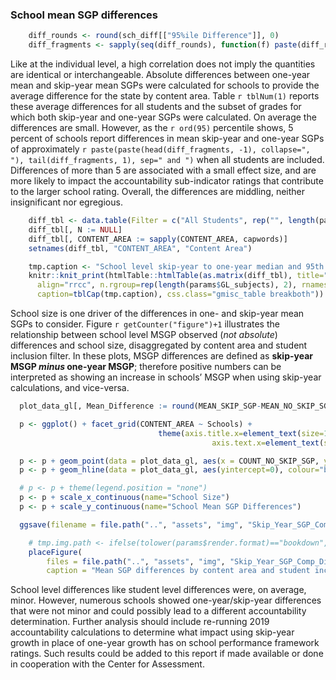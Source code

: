 ### School mean SGP differences

```r
	diff_rounds <- round(sch_diff[["95%ile Difference"]], 0)
	diff_fragments <- sapply(seq(diff_rounds), function(f) paste(diff_rounds[f], "in", params$GL_camel[f]))
```

Like at the individual level, a high correlation does not imply the quantities are identical or interchangeable. Absolute differences between one-year mean and skip-year mean SGPs were calculated for schools to provide the average difference for the state by content area. Table `r tblNum(1)` reports these average differences for all students and the subset of grades for which both skip-year and one-year SGPs were calculated. On average the differences are small. However, as the `r ord(95)` percentile shows, 5 percent of schools report differences in mean skip-year and one-year SGPs of approximately `r paste(paste(head(diff_fragments, -1), collapse=", "), tail(diff_fragments, 1), sep=" and ")` when all students are included. Differences of more than 5 are associated with a small effect size, and are more likely to impact the accountability sub-indicator ratings that contribute to the larger school rating. Overall, the differences are middling, neither insignificant nor egregious.

```r
	diff_tbl <- data.table(Filter = c("All Students", rep("", length(params$GL_subjects)-1), "Skip-Year Subset", rep("", length(params$GL_subjects)-1)), rbindlist(list(sch_diff, sch_diff_x)))
	diff_tbl[, N := NULL]
	diff_tbl[, CONTENT_AREA := sapply(CONTENT_AREA, capwords)]
	setnames(diff_tbl, "CONTENT_AREA", "Content Area")

	tmp.caption <- "School level skip-year to one-year median and 95th percentile absolute differences"
	knitr::knit_print(htmlTable::htmlTable(as.matrix(diff_tbl), title="",
	  align="rrcc", n.rgroup=rep(length(params$GL_subjects), 2), rnames=FALSE,
	  caption=tblCap(tmp.caption), css.class="gmisc_table breakboth"))
```

School size is one driver of the differences in one- and skip-year mean SGPs to consider. Figure `r getCounter("figure")+1` illustrates the relationship between school level MSGP observed (*not absolute*) differences and school size, disaggregated by content area and student inclusion filter. In these plots, MSGP differences are defined as **skip-year MSGP *minus* one-year MSGP**; therefore positive numbers can be interpreted as showing an increase in schools' MSGP when using skip-year calculations, and vice-versa.

```r
  plot_data_gl[, Mean_Difference := round(MEAN_SKIP_SGP-MEAN_NO_SKIP_SGP, 2)] # NOT absolute

  p <- ggplot() + facet_grid(CONTENT_AREA ~ Schools) +
   								 theme(axis.title.x=element_text(size=15), axis.title.y=element_text(size=15),
   								 			 axis.text.x=element_text(size=12), axis.text.y=element_text(size=12))

  p <- p + geom_point(data = plot_data_gl, aes(x = COUNT_NO_SKIP_SGP, y = Mean_Difference), size=3, alpha = 0.25, colour="blue")
  p <- p + geom_hline(data = plot_data_gl, aes(yintercept=0), colour="black", linetype="dashed")

  # p <- p + theme(legend.position = "none")
  p <- p + scale_x_continuous(name="School Size")
  p <- p + scale_y_continuous(name="School Mean SGP Differences")

  ggsave(filename = file.path("..", "assets", "img", "Skip_Year_SGP_Comp_Diff_x_N.svg"), plot=p, device = "svg", width = 7, height = 5.5, units = "in")
```

```r
	# tmp.img.path <- ifelse(tolower(params$render.format)=="bookdown", file.path("..", ".."), "..")
	placeFigure(
		files = file.path("..", "assets", "img", "Skip_Year_SGP_Comp_Diff_x_N.svg"), html.width = "100%",
		caption = "Mean SGP differences by content area and student inclusion filter")
```


School level differences like student level differences were, on average, minor. However, numerous schools showed one-year/skip-year differences that were not minor and could possibly lead to a different accountability determination. Further analysis should include re-running 2019 accountability calculations to determine what impact using skip-year growth in place of one-year growth has on school performance framework ratings. Such results could be added to this report if made available or done in cooperation with the Center for Assessment.
